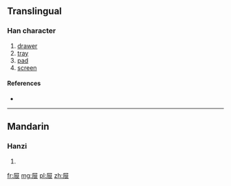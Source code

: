 {{also|屜}}
==Translingual==

===Han character===
{{Han char|rn=44|rad=尸|as=05|sn=8|four=|canj=尸心廿 (SPT)}}

# [[drawer]]
# [[tray]]
# [[pad]]
# [[screen]]

====References====
* {{Han ref|kx=0301.100|dkj=07670|dj=0598.010|hdz=20968.030|uh=5C49|ud=23625}}

----

==Mandarin==

===Hanzi===
{{cmn-hanzi|tra=屜|pin=[[tì]] ([[ti4]])|wg=t'i<sup>4</sup>}}

# {{defn|lang=cmn|sort=尸05}}

[[fr:屉]]
[[mg:屉]]
[[pl:屉]]
[[zh:屉]]
